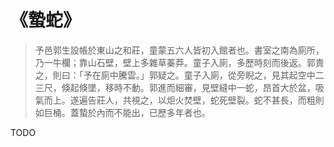 # 《蟄蛇》

> 予邑郭生設帳於東山之和莊，童蒙五六人皆初入館者也。書室之南為廁所，乃一牛欄；靠山石壁，壁上多雜草蓁莽。童子入廁，多歷時刻而後返。郭責之，則曰：「予在廁中騰雲。」郭疑之。童子入廁，從旁睨之，見其起空中二三尺，倏起倏墜，移時不動。郭進而細審，見壁縫中一蛇，昂首大於盆，吸氣而上。遂遍告莊人，共視之，以炬火焚壁，蛇死壁裂。蛇不甚長，而粗則如巨桶。蓋蟄於內而不能出，已歷多年者也。

TODO
